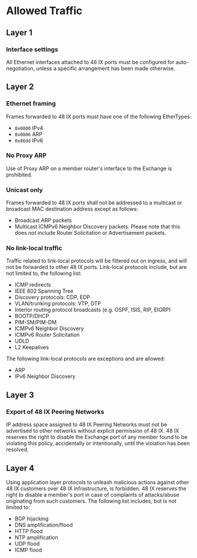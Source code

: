 # Allowed Traffic

## Layer 1

### Interface settings

All Ethernet interfaces attached to 48 IX ports must be configured for auto-negotiation, unless a specific arrangement has been made otherwise.

## Layer 2

### Ethernet framing

Frames forwarded to 48 IX ports must have one of the following EtherTypes:

- `0x0800` IPv4
- `0x0806` ARP
- `0x86dd` IPv6

### No Proxy ARP

Use of Proxy ARP on a member router's interface to the Exchange is prohibited.

### Unicast only

Frames forwarded to 48 IX ports shall not be addressed to a multicast or broadcast MAC destination address except as follows:

- Broadcast ARP packets
- Multicast ICMPv6 Neighbor Discovery packets. Please note that this does _not_ include Router Solicitation or Advertisement packets.

### No link-local traffic

Traffic related to link-local protocols will be filtered out on ingress, and will not be forwarded to other 48 IX ports. Link-local protocols include, but are not limited to, the following list:

- ICMP redirects
- IEEE 802 Spanning Tree
- Discovery protocols: CDP, EDP
- VLAN/trunking protocols: VTP, DTP
- Interior routing protocol broadcasts (e.g. OSPF, ISIS, RIP, EIGRP)
- BOOTP/DHCP
- PIM-SM/PIM-DM
- ICMPv6 Neighbor Discovery
- ICMPv6 Router Solicitation
- UDLD
- L2 Keepalives

The following link-local protocols are exceptions and are allowed:

- ARP
- IPv6 Neighbor Discovery

## Layer 3

### Export of 48 IX Peering Networks

IP address space assigned to 48 IX Peering Networks must not be advertised to other networks without explicit permission of 48 IX. 48 IX reserves the right to disable the Exchange port of any member found to be violating this policy, accidentally or intentionally, until the violation has been resolved.

## Layer 4

Using application layer protocols to unleash malicious actions against other 48 IX customers over 48 IX infrastructure, is forbidden. 48 IX reserves the right to disable a member's port in case of complaints of attacks/abuse originating from such customers. The following list includes, but is not limited to:

- BGP hijacking
- DNS amplification/flood
- HTTP flood
- NTP amplification
- UDP flood
- ICMP flood
